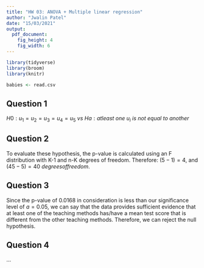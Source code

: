 ```yaml
---
title: "HW 03: ANOVA + Multiple linear regression"
author: "Jwalin Patel"
date: "15/03/2021"
output: 
  pdf_document: 
    fig_height: 4
    fig_width: 6
---
```


```r
library(tidyverse)
library(broom)
library(knitr)
```

```r
babies <- read.csv
```

## Question 1
$H0:u_1=u_2=u_3=u_4=u_5\ vs\ Ha:atleast\ one\ u_i\ is\ not\ equal\ to\ another$ 

## Question 2
To evaluate these hypothesis, the p-value is calculated using an F distribution with K-1 and n-K degrees of freedom. Therefore: $(5 -1) = 4$, and $(45 - 5) = 40$ $degrees of freedom$.

## Question 3
Since the p-value of 0.0168 in consideration is less than our significance level of $a = 0.05$, we can say that the data provides sufficient evidence that at least one of the teaching methods has/have a mean test score that is different from the other teaching methods. Therefore, we can reject the null hypothesis.

## Question 4
...
